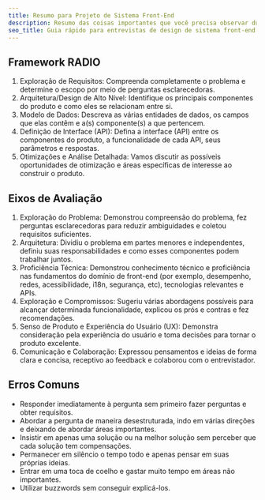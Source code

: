 ```yaml
---
title: Resumo para Projeto de Sistema Front-End
description: Resumo das coisas importantes que você precisa observar durante as entrevistas de design de sistema front-end.
seo_title: Guia rápido para entrevistas de design de sistema front-end
---
```


## Framework RADIO

1.  Exploração de Requisitos: Compreenda completamente o problema e determine o escopo por meio de perguntas esclarecedoras.
2.  Arquitetura/Design de Alto Nível: Identifique os principais componentes do produto e como eles se relacionam entre si.
3.  Modelo de Dados: Descreva as várias entidades de dados, os campos que elas contêm e a(s) componente(s) a que pertencem.
4.  Definição de Interface (API): Defina a interface (API) entre os componentes do produto, a funcionalidade de cada API, seus parâmetros e respostas.
5.  Otimizações e Análise Detalhada: Vamos discutir as possíveis oportunidades de otimização e áreas específicas de interesse ao construir o produto.

## Eixos de Avaliação

1.  Exploração do Problema: Demonstrou compreensão do problema, fez perguntas esclarecedoras para reduzir ambiguidades e coletou requisitos suficientes.
2.  Arquitetura: Dividiu o problema em partes menores e independentes, definiu suas responsabilidades e como esses componentes podem trabalhar juntos.
3.  Proficiência Técnica: Demonstrou conhecimento técnico e proficiência nas fundamentos do domínio de front-end (por exemplo, desempenho, redes, acessibilidade, i18n, segurança, etc), tecnologias relevantes e APIs.
4.  Exploração e Compromissos: Sugeriu várias abordagens possíveis para alcançar determinada funcionalidade, explicou os prós e contras e fez recomendações.
5.  Senso de Produto e Experiência do Usuário (UX): Demonstra consideração pela experiência do usuário e toma decisões para tornar o produto excelente.
6.  Comunicação e Colaboração: Expressou pensamentos e ideias de forma clara e concisa, receptivo ao feedback e colaborou com o entrevistador.

## Erros Comuns

-   Responder imediatamente à pergunta sem primeiro fazer perguntas e obter requisitos.
-   Abordar a pergunta de maneira desestruturada, indo em várias direções e deixando de abordar áreas importantes.
-   Insistir em apenas uma solução ou na melhor solução sem perceber que cada solução tem compensações.
-   Permanecer em silêncio o tempo todo e apenas pensar em suas próprias ideias.
-   Entrar em uma toca de coelho e gastar muito tempo em áreas não importantes.
-   Utilizar buzzwords sem conseguir explicá-los.
